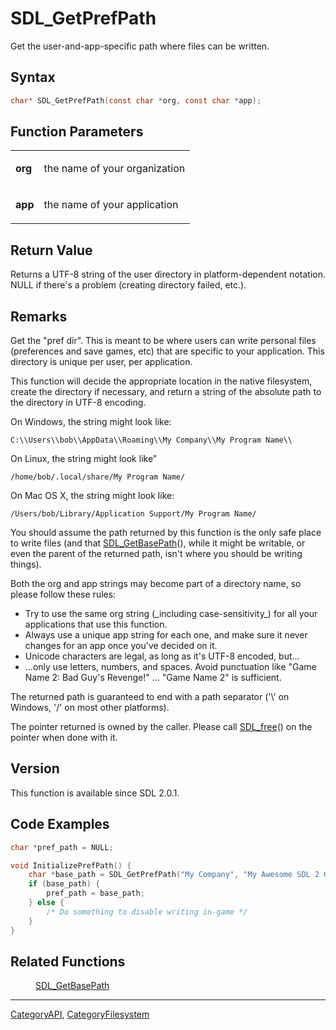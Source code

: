 = SDL_GetPrefPath =

Get the user-and-app-specific path where files can be written.

== Syntax ==

<syntaxhighlight lang='c'>
char* SDL_GetPrefPath(const char *org, const char *app);
</syntaxhighlight>

== Function Parameters ==

{|
|'''org'''
|the name of your organization
|-
|'''app'''
|the name of your application
|}

== Return Value ==

Returns a UTF-8 string of the user directory in platform-dependent
notation. NULL if there's a problem (creating directory failed, etc.).



== Remarks ==

Get the "pref dir". This is meant to be where users can write personal
files (preferences and save games, etc) that are specific to your
application. This directory is unique per user, per application.

This function will decide the appropriate location in the native
filesystem, create the directory if necessary, and return a string of the
absolute path to the directory in UTF-8 encoding.

On Windows, the string might look like:

<code>C:\\Users\\bob\\AppData\\Roaming\\My Company\\My Program
Name\\</code>

On Linux, the string might look like"

<code>/home/bob/.local/share/My Program Name/</code>

On Mac OS X, the string might look like:

<code>/Users/bob/Library/Application Support/My Program Name/</code>

You should assume the path returned by this function is the only safe place
to write files (and that [[SDL_GetBasePath]](), while it might be writable,
or even the parent of the returned path, isn't where you should be writing
things).

Both the org and app strings may become part of a directory name, so please
follow these rules:

* Try to use the same org string (_including case-sensitivity_) for all your applications that use this function. 
* Always use a unique app string for each one, and make sure it never changes for an app once you've decided on it. 
* Unicode characters are legal, as long as it's UTF-8 encoded, but... 
* ...only use letters, numbers, and spaces. Avoid punctuation like "Game Name 2: Bad Guy's Revenge!" ... "Game Name 2" is sufficient. 

The returned path is guaranteed to end with a path separator ('\' on
Windows, '/' on most other platforms).

The pointer returned is owned by the caller. Please call [[SDL_free]]() on
the pointer when done with it.

== Version ==

This function is available since SDL 2.0.1.



== Code Examples ==

<syntaxhighlight lang='c++'>
char *pref_path = NULL;

void InitializePrefPath() {
    char *base_path = SDL_GetPrefPath("My Company", "My Awesome SDL 2 Game");
    if (base_path) {
        pref_path = base_path;
    } else {
        /* Do something to disable writing in-game */
    }
}
</syntaxhighlight>



== Related Functions ==

:[[SDL_GetBasePath]]

----
[[CategoryAPI]], [[CategoryFilesystem]]


